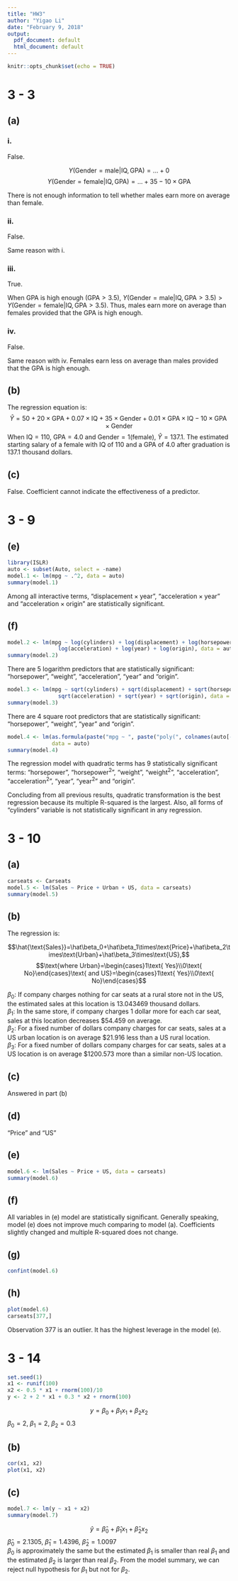 ```yaml
---
title: "HW3"
author: "Yigao Li"
date: "February 9, 2018"
output:
  pdf_document: default
  html_document: default
---
```


```r
knitr::opts_chunk$set(echo = TRUE)
```

# 3 - 3

## (a)

### i.

False.

$$Y(\text{Gender}=\text{male}|\text{IQ},\text{GPA})=...+0$$
$$Y(\text{Gender}=\text{female}|\text{IQ},\text{GPA})=...+35-10\times \text{GPA}$$

There is not enough information to tell whether males earn more on average than female.

### ii.

False.

Same reason with i.

### iii.

True.

When $\text{GPA}$ is high enough ($\text{GPA}>3.5$), $Y(\text{Gender}=\text{male}|\text{IQ},\text{GPA}>3.5)>Y(\text{Gender}=\text{female}|\text{IQ},\text{GPA}>3.5)$. Thus, males earn more on average than females provided that the GPA is high enough.

### iv.

False.

Same reason with iv. Females earn less on average than males provided that the GPA is high enough.

## (b)

The regression equation is:  
$$\hat Y=50+20\times \text{GPA}+0.07\times \text{IQ}+35\times \text{Gender}+0.01\times \text{GPA}\times \text{IQ}-10\times \text{GPA}\times \text{Gender}$$
When $\text{IQ}=110$, $\text{GPA}=4.0$ and $\text{Gender}=1(\text{female})$, $\hat Y=137.1$. The estimated starting salary of a female with IQ of 110 and a GPA of 4.0 after graduation is 137.1 thousand dollars.

## (c)

False. Coefficient cannot indicate the effectiveness of a predictor.

# 3 - 9

## (e)

```r
library(ISLR)
auto <- subset(Auto, select = -name)
model.1 <- lm(mpg ~ .^2, data = auto)
summary(model.1)
```

Among all interactive terms, "$\text{displacement}\times \text{year}$", "$\text{acceleration}\times \text{year}$" and "$\text{acceleration}\times \text{origin}$" are statistically significant.

## (f)

```r
model.2 <- lm(mpg ~ log(cylinders) + log(displacement) + log(horsepower) + log(weight) + 
                log(acceleration) + log(year) + log(origin), data = auto)
summary(model.2)
```

There are 5 logarithm predictors that are statistically significant: "horsepower", "weight", "acceleration", "year" and "origin".

```r
model.3 <- lm(mpg ~ sqrt(cylinders) + sqrt(displacement) + sqrt(horsepower) + sqrt(weight) +
                sqrt(acceleration) + sqrt(year) + sqrt(origin), data = auto)
summary(model.3)
```

There are 4 square root predictors that are statistically significant: "horsepower", "weight", "year" and "origin".

```r

model.4 <- lm(as.formula(paste("mpg ~ ", paste("poly(", colnames(auto[-1]), ",2)", collapse = '+'))),
              data = auto)
summary(model.4)
```

The regression model with quadratic terms has 9 statistically significant terms: "horsepower", "$\text{horsepower}^2$", "weight", "$\text{weight}^2$", "acceleration", "$\text{acceleration}^2$", "year", "$\text{year}^2$" and "origin".

Concluding from all previous results, quadratic transformation is the best regression because its multiple R-squared is the largest. Also, all forms of "cylinders" variable is not statistically significant in any regression.

# 3 - 10

## (a)

```r
carseats <- Carseats
model.5 <- lm(Sales ~ Price + Urban + US, data = carseats)
summary(model.5)
```

## (b)

The regression is:

$$\hat{\text{Sales}}=\hat\beta_0+\hat\beta_1\times\text{Price}+\hat\beta_2\times\text{Urban}+\hat\beta_3\times\text{US},$$
$$\text{where Urban}=\begin{cases}1\text{ Yes}\\0\text{ No}\end{cases}\text{ and US}=\begin{cases}1\text{ Yes}\\0\text{ No}\end{cases}$$

$\beta_0$: If company charges nothing for car seats at a rural store not in the US, the estimated sales at this location is 13.043469 thousand dollars.  
$\beta_1$: In the same store, if company charges 1 dollar more for each car seat, sales at this location decreases $\$54.459$ on average.  
$\beta_2$: For a fixed number of dollars company charges for car seats, sales at a US urban location is on average $\$21.916$ less than a US rural location.  
$\beta_3$: For a fixed number of dollars company charges for car seats, sales at a US location is on average $\$1200.573$ more than a similar non-US location.

## (c)

Answered in part (b)

## (d)

"Price" and "US"

## (e)

```r
model.6 <- lm(Sales ~ Price + US, data = carseats)
summary(model.6)
```

## (f)

All variables in (e) model are statistically significant. Generally speaking, model (e) does not improve much comparing to model (a). Coefficients slightly changed and multiple R-squared does not change.

## (g)

```r
confint(model.6)
```

## (h)

```r
plot(model.6)
carseats[377,]
```

Observation 377 is an outlier. It has the highest leverage in the model (e).

# 3 - 14

```r
set.seed(1)
x1 <- runif(100)
x2 <- 0.5 * x1 + rnorm(100)/10
y <- 2 + 2 * x1 + 0.3 * x2 + rnorm(100)
```

$$y=\beta_0+\beta_1x_1+\beta_2x_2$$
$\beta_0=2$, $\beta_1=2$, $\beta_2=0.3$

## (b)

```r
cor(x1, x2)
plot(x1, x2)
```

## (c)

```r
model.7 <- lm(y ~ x1 + x2)
summary(model.7)
```

$$\hat y=\hat\beta_0+\hat\beta_1x_1+\hat\beta_2x_2$$
$\hat\beta_0=2.1305$, $\hat\beta_1=1.4396$, $\hat\beta_2=1.0097$  
$\beta_0$ is approximately the same but the estimated $\beta_1$ is smaller than real $\beta_1$ and the estimated $\beta_2$ is larger than real $\beta_2$. From the model summary, we can reject null hypothesis for $\beta_1$ but not for $\beta_2$.